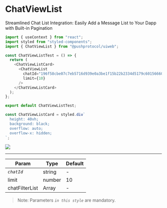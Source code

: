 # ChatViewList

Streamlined Chat List Integration: Easily Add a Message List to Your Dapp with Built-in Pagination

<head>
  <title>UiWeb - ChatViewList</title>
</head>


<Tabs className="codetabs" groupId="code-examples">
<TabItem value="react" attributes={{className: "codetab react"}} default>

```typescript
import { useContext } from "react";
import styled from "styled-components";
import { ChatViewList } from "@pushprotocol/uiweb";

const ChatViewListTest = () => {
  return (
    <ChatViewListCard>
      <ChatViewList
        chatId="196f58cbe07c7eb5716d939e0a3be1f15b22b2334d5179c601566600016860ac"
        limit={10}
      />
    </ChatViewListCard>
  );
};

export default ChatViewListTest;

const ChatViewListCard = styled.div`
  height: 40vh;
  background: black;
  overflow: auto;
  overflow-x: hidden;
`;
```

<ModalContainer>
  <img src={require("/static/img/uiweb/messagelist.png").default} />
</ModalContainer>

</TabItem>
</Tabs>

---

| Param          | Type   | Default |
| -------------- | ------ | ------- |
| _`chatId`_     | string | -       |
| limit          | number | 10      |
| chatFilterList | Array  | -       |

> Note: Parameters _`in this style`_ are mandatory.
